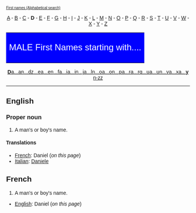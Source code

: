 <font face="arial"><font size="0">[[Wiktionary Appendix:First names|First names (Alphabetical search)]]</font>

<center>[[Wiktionary Appendix:First names male a|A]] - [[Wiktionary Appendix:First names male b|B]] - [[Wiktionary Appendix:First names male c|C]] - '''D''' - [[Wiktionary Appendix:First names male e|E]] - [[Wiktionary Appendix:First names male f|F]] - [[Wiktionary Appendix:First names male g|G]] - [[Wiktionary Appendix:First names male h|H]] - [[Wiktionary Appendix:First names male i|I]] - [[Wiktionary Appendix:First names male j|J]] - [[Wiktionary Appendix:First names male k|K]] - [[Wiktionary Appendix:First names male l|L]] - [[Wiktionary Appendix:First names male m|M]] - [[Wiktionary Appendix:First names male n|N]] - [[Wiktionary Appendix:First names male o|O]] - [[Wiktionary Appendix:First names male p|P]] - [[Wiktionary Appendix:First names male q|Q]] - [[Wiktionary Appendix:First names male r|R]] - [[Wiktionary Appendix:First names male s|S]] - [[Wiktionary Appendix:First names male t|T]] - [[Wiktionary Appendix:First names male u|U]] - [[Wiktionary Appendix:First names male v|V]] - [[Wiktionary Appendix:First names male w|W]] - [[Wiktionary Appendix:First names male x|X]] - [[Wiktionary Appendix:First names male y|Y]] - [[Wiktionary Appendix:First names male z|Z]]</center>

<center><table border="0" width="45%" cellspacing="0" cellpadding="3"><tr><td width="100%" bgcolor="blue" align="left"><font face="arial" font size="+2" color="white"><center>MALE First Names starting with....</center></font></td></tr></table></center>

<center>[[Wiktionary Appendix:First names male daa-dam|'''D'''a]][[Wiktionary Appendix:First names male dan-daz|...an]][[Wiktionary Appendix:First names male dba-ddz|...dz]][[Wiktionary Appendix:First names male dea-dem|...ea]][[Wiktionary Appendix:First names male den-dez|...en]][[Wiktionary Appendix:First names male dfa-dhz|...fa]][[Wiktionary Appendix:First names male dia-dim|...ia]][[Wiktionary Appendix:First names male din-diz|...in]][[Wiktionary Appendix:First names male dja-dlm|...ja]][[Wiktionary Appendix:First names male dil-dnz|...ln]][[Wiktionary Appendix:First names male doa-dom|...oa]][[Wiktionary Appendix:First names male don-doz|...on]][[Wiktionary Appendix:First names male dpa-dqz|...pa]][[Wiktionary Appendix:First names male dra-drp|...ra]][[Wiktionary Appendix:First names male drq-dtz|...rq]][[Wiktionary Appendix:First names male dua-dum|...ua]][[Wiktionary Appendix:First names male dun-duz|...un]][[Wiktionary Appendix:First names male dva-dwz|...va]][[Wiktionary Appendix:First names male dxa-dym|...xa]][[Wiktionary Appendix:First names male dyn-dzz|...'''y'''n-zz]]</center>

----

==English==

===Proper noun===

#A man's or boy's name.

====Translations====

*[[French]]: Daniel (''on this page'')
*[[Italian]]: [[Daniele]]

==French==

#A man's or boy's name.

*[[English]]: Daniel (''on this page'')